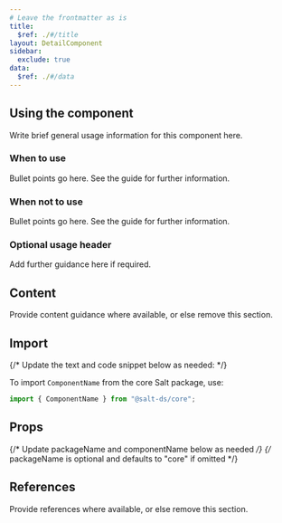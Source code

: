 ```yaml
---
# Leave the frontmatter as is
title:
  $ref: ./#/title
layout: DetailComponent
sidebar:
  exclude: true
data:
  $ref: ./#/data
---
```


## Using the component

Write brief general usage information for this component here. 

### When to use

Bullet points go here. See the guide for further information.

### When not to use

Bullet points go here. See the guide for further information.

### Optional usage header

Add further guidance here if required.

## Content

Provide content guidance where available, or else remove this
section.

## Import

{/* Update the text and code snippet below as needed: */}

To import `ComponentName` from the core Salt package, use:

```js
import { ComponentName } from "@salt-ds/core";
```

## Props

{/* Update packageName and componentName below as needed */}
{/* packageName is optional and defaults to "core" if omitted */}

<PropsTable packageName="core" componentName="ComponentName" />

## References

Provide references where available, or else remove this
section.
